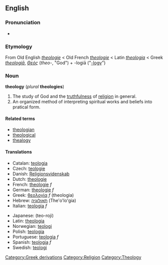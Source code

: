==English==
===Pronunciation===
*{{AHD|/thē-ŏl'ə-jē/}}

===Etymology===
From Old English ''[[theologie]]'' < Old French ''[[theologie]]'' < Latin ''[[theologia]]'' < Greek ''[[theologiā]]'', ''[[Θεός]]'' (''theo-'', "God") + -logiā ("[[-logy]]")

=== Noun ===
'''theology''' (''plural'' '''theologies''')
#The study of God and the [[truthfulness]] of [[religion]] in general.
#An organized method of interpreting spiritual works and beliefs into pratical form.

====Related terms====
*[[theologian]]
*[[theological]]
*[[thealogy]]

====Translations====
{{top}}
*Catalan: [[teologia]]
*Czech: [[teologie]]
*Danish: [[Religionsvidenskab]]
*Dutch: [[theologie]]
*French: [[theologie]] ''f''
*German: [[theologie]] ''f''
*Greek: [[:el:θεολογία|θεολογία]] ''f'' (theologia)
*Hebrew: [[תאולוגיה]] (The'o'lo'gia)
*Italian: [[teologia]] ''f''
{{mid}}
*Japanese: (teo-roji)
*Latin: [[theologia]]
*Norwegian: [[teologi]]
*Polish: [[teologia]]
*Portuguese: [[teologia]] ''f''
*Spanish: [[teologia]] ''f''
*Swedish: [[teologi]]
{{bottom}}
<!-- Categories -->
[[Category:Greek derivations]]
[[Category:Religion]]
[[Category:Theology]]